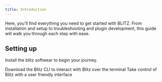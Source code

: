 ```yaml
---
title: Introduction
---
```


Here, you'll find everything you need to get started with BLITZ. From installation and setup to troubleshooting and plugin development, this guide will walk you through each step with ease.

## Setting up

Install the blitz softwear to begin your journey.

<CardGroup cols={2}>
  <Card
    title="Download CLI"
    icon="download"
    href="/installation/cli"
  >
    Download the Blitz CLI to interact with Blitz over the terminal
  </Card>
  <Card
    title="Download Controller"
    icon="download"
    href="/installation/controller"
  >
    Take control of Blitz with a user friendly interface
  </Card>
</CardGroup>

